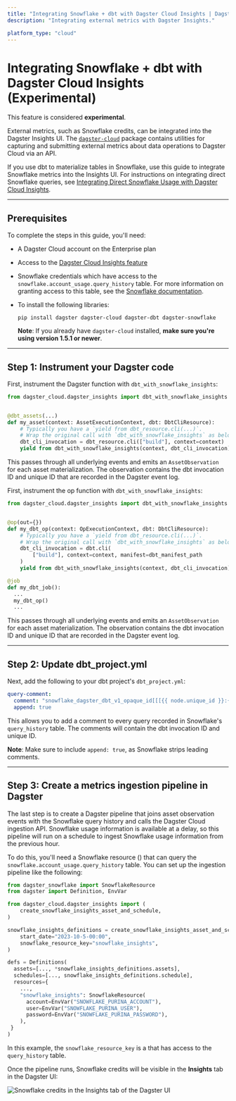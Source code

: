 ```yaml
---
title: "Integrating Snowflake + dbt with Dagster Cloud Insights | Dagster Docs"
description: "Integrating external metrics with Dagster Insights."

platform_type: "cloud"
---
```


# Integrating Snowflake + dbt with Dagster Cloud Insights (Experimental)

<Note>
  This feature is considered <strong>experimental</strong>.
</Note>

External metrics, such as Snowflake credits, can be integrated into the Dagster Insights UI. The [`dagster-cloud`](https://pypi.org/project/dagster-cloud/) package contains utilities for capturing and submitting external metrics about data operations to Dagster Cloud via an API.

If you use dbt to materialize tables in Snowflake, use this guide to integrate Snowflake metrics into the Insights UI. For instructions on integrating direct Snowflake queries, see [Integrating Direct Snowflake Usage with Dagster Cloud Insights](/dagster-cloud/insights/integrating-snowflake).

---

## Prerequisites

To complete the steps in this guide, you'll need:

- A Dagster Cloud account on the Enterprise plan
- Access to the [Dagster Cloud Insights feature](/dagster-cloud/insights)
- Snowflake credentials which have access to the `snowflake.account_usage.query_history` table. For more information on granting access to this table, see the [Snowflake documentation](https://docs.snowflake.com/en/sql-reference/account-usage#enabling-the-snowflake-database-usage-for-other-roles).
- To install the following libraries:

  ```shell
  pip install dagster dagster-cloud dagster-dbt dagster-snowflake
  ```

  **Note**: If you already have `dagster-cloud` installed, **make sure you're using version 1.5.1 or newer**.

---

## Step 1: Instrument your Dagster code

<TabGroup>
<TabItem name="Using assets">

First, instrument the Dagster <PyObject module="dagster_dbt" object="dbt_assets" decorator /> function with `dbt_with_snowflake_insights`:

```python
from dagster_cloud.dagster_insights import dbt_with_snowflake_insights


@dbt_assets(...)
def my_asset(context: AssetExecutionContext, dbt: DbtCliResource):
    # Typically you have a `yield from dbt_resource.cli(...)`.
    # Wrap the original call with `dbt_with_snowflake_insights` as below.
    dbt_cli_invocation = dbt_resource.cli(["build"], context=context)
    yield from dbt_with_snowflake_insights(context, dbt_cli_invocation)
```

This passes through all underlying events and emits an `AssetObservation` for each asset materialization. The observation contains the dbt invocation ID and unique ID that are recorded in the Dagster event log.

</TabItem>
<TabItem name="Using ops and jobs">

First, instrument the op function with `dbt_with_snowflake_insights`:

```python
from dagster_cloud.dagster_insights import dbt_with_snowflake_insights


@op(out={})
def my_dbt_op(context: OpExecutionContext, dbt: DbtCliResource):
    # Typically you have a `yield from dbt_resource.cli(...)`.
    # Wrap the original call with `dbt_with_snowflake_insights` as below.
    dbt_cli_invocation = dbt.cli(
        ["build"], context=context, manifest=dbt_manifest_path
    )
    yield from dbt_with_snowflake_insights(context, dbt_cli_invocation)

@job
def my_dbt_job():
  ...
  my_dbt_op()
  ...
```

This passes through all underlying events and emits an `AssetObservation` for each asset materialization. The observation contains the dbt invocation ID and unique ID that are recorded in the Dagster event log.

</TabItem>
</TabGroup>

---

## Step 2: Update dbt_project.yml

Next, add the following to your dbt project's `dbt_project.yml`:

```yaml
query-comment:
  comment: "snowflake_dagster_dbt_v1_opaque_id[[[{{ node.unique_id }}:{{ invocation_id }}]]]"
  append: true
```

This allows you to add a comment to every query recorded in Snowflake's `query_history` table. The comments will contain the dbt invocation ID and unique ID.

**Note**: Make sure to include `append: true`, as Snowflake strips leading comments.

---

## Step 3: Create a metrics ingestion pipeline in Dagster

The last step is to create a Dagster pipeline that joins asset observation events with the Snowflake query history and calls the Dagster Cloud ingestion API. Snowflake usage information is available at a delay, so this pipeline will run on a schedule to ingest Snowflake usage information from the previous hour.

To do this, you'll need a Snowflake resource (<PyObject module="dagster_snowflake" object="SnowflakeResource" />) that can query the `snowflake.account_usage.query_history` table. You can set up the ingestion pipeline like the following:

```python
from dagster_snowflake import SnowflakeResource
from dagster import Definition, EnvVar

from dagster_cloud.dagster_insights import (
    create_snowflake_insights_asset_and_schedule,
)

snowflake_insights_definitions = create_snowflake_insights_asset_and_schedule(
    start_date="2023-10-5-00:00",
    snowflake_resource_key="snowflake_insights",
)

defs = Definitions(
  assets=[..., *snowflake_insights_definitions.assets],
  schedules=[..., snowflake_insights_definitions.schedule],
  resources={
    ...,
    "snowflake_insights": SnowflakeResource(
      account=EnvVar("SNOWFLAKE_PURINA_ACCOUNT"),
      user=EnvVar("SNOWFLAKE_PURINA_USER"),
      password=EnvVar("SNOWFLAKE_PURINA_PASSWORD"),
    ),
 }
)
```

In this example, the `snowflake_resource_key` is a <PyObject module="dagster_snowflake" object="SnowflakeResource" /> that has access to the `query_history` table.

Once the pipeline runs, Snowflake credits will be visible in the **Insights** tab in the Dagster UI:

<!-- ![Snowflake credits in the Insights tab of the Dagster UI](/images/dagster-cloud/insights/insights-snowflake.png) -->

<Image
alt="Snowflake credits in the Insights tab of the Dagster UI"
src="/images/dagster-cloud/insights/insights-snowflake.png"
width={3066}
height={1636}
/>
